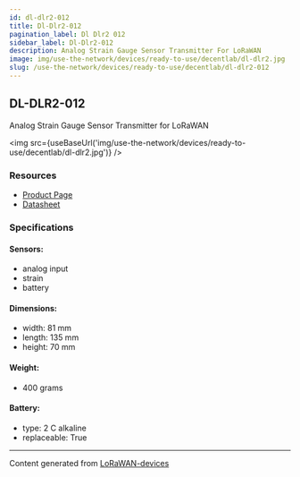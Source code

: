 ```yaml
---
id: dl-dlr2-012
title: Dl-Dlr2-012
pagination_label: Dl Dlr2 012
sidebar_label: Dl-Dlr2-012
description: Analog Strain Gauge Sensor Transmitter For LoRaWAN
image: img/use-the-network/devices/ready-to-use/decentlab/dl-dlr2.jpg
slug: /use-the-network/devices/ready-to-use/decentlab/dl-dlr2-012
---
```



## DL-DLR2-012

Analog Strain Gauge Sensor Transmitter for LoRaWAN

<img src={useBaseUrl('img/use-the-network/devices/ready-to-use/decentlab/dl-dlr2.jpg')} />

### Resources

- [Product Page](https://www.decentlab.com/products/analog-or-digital-sensor-device-for-lorawan)
- [Datasheet](https://cdn.decentlab.com/download/datasheets/Decentlab-DL-DLR2-datasheet.pdf)

### Specifications

#### Sensors:

- analog input
- strain
- battery

#### Dimensions:

- width: 81 mm
- length: 135 mm
- height: 70 mm

#### Weight:

- 400 grams

#### Battery:

- type: 2 C alkaline
- replaceable: True

---

Content generated from [LoRaWAN-devices](https://github.com/TheThingsNetwork/lorawan-devices)
